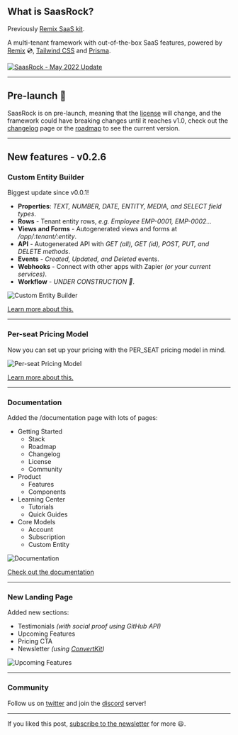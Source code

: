 ## What is SaasRock?

Previously [Remix SaaS kit](https://alexandromg.gumroad.com/l/SaasFrontends-Remix).

A multi-tenant framework with out-of-the-box SaaS features, powered by [Remix](https://remix.run/) 💿, [Tailwind CSS](https://tailwindcss.com/) and [Prisma](https://www.prisma.io/).

[![SaasRock - May 2022 Update](https://cdn.loom.com/sessions/thumbnails/ff7f1a73108340c293c1469b87568d4f-1654045286098-with-play.gif)](https://www.loom.com/share/ff7f1a73108340c293c1469b87568d4f)

---

## Pre-launch 🚀

SaasRock is on pre-launch, meaning that the [license](https://saasrock.com/docs/license) will change, and the framework could have breaking changes until it reaches v1.0, check out the [changelog](https://saasrock.com/changelog) page or the [roadmap](https://saasrock.com/docs/roadmap) to see the current version.

---

## New features - v0.2.6

### Custom Entity Builder

Biggest update since v0.0.1!

- **Properties**: _TEXT, NUMBER, DATE, ENTITY, MEDIA, and SELECT field types_.
- **Rows** - Tenant entity rows, _e.g. Employee EMP-0001, EMP-0002..._
- **Views and Forms** - Autogenerated views and forms at _/app/:tenant/:entity_.
- **API** - Autogenerated API with _GET (all), GET (id), POST, PUT, and DELETE methods_.
- **Events** - _Created, Updated, and Deleted_ events.
- **Webhooks** - Connect with other apps with Zapier _(or your current services)_.
- **Workflow** - _UNDER CONSTRUCTION 🚧_.

![Custom Entity Builder](https://yahooder.sirv.com/saasrock/blog/may-2022-update/entity-builder.png)

[Learn more about this.](https://saasrock.com/docs/features/entity-builder)

---

### Per-seat Pricing Model

Now you can set up your pricing with the PER_SEAT pricing model in mind.

![Per-seat Pricing Model](https://yahooder.sirv.com/saasrock/blog/may-2022-update/per-seat-pricing-model.png)

[Learn more about this.](https://saasrock.com/docs/features/subscriptions)

---

### Documentation

Added the /documentation page with lots of pages:

- Getting Started
  - Stack
  - Roadmap
  - Changelog
  - License
  - Community
- Product
  - Features
  - Components
- Learning Center
  - Tutorials
  - Quick Guides
- Core Models
  - Account
  - Subscription
  - Custom Entity

![Documentation](https://yahooder.sirv.com/saasrock/blog/may-2022-update/documentation.png)

[Check out the documentation](https://saasrock.com/docs)

---

### New Landing Page

Added new sections:

- Testimonials _(with social proof using GitHub API)_
- Upcoming Features
- Pricing CTA
- Newsletter _(using [ConvertKit](https://convertkit.com/))_

![Upcoming Features](https://yahooder.sirv.com/saasrock/blog/may-2022-update/upcoming-features.png)

---

### Community

Follow us on [twitter](https://twitter.com/saas_rock) and join the [discord](https://discord.gg/KMkjU2BFn9) server!

---

If you liked this post, [subscribe to the newsletter](https://saasrock.com/newsletter) for more 😃.
